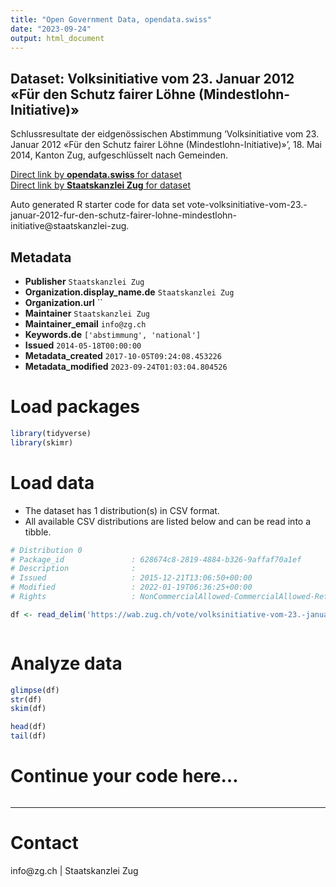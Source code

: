 ```yaml
---
title: "Open Government Data, opendata.swiss"
date: "2023-09-24"
output: html_document
---
```


## Dataset: Volksinitiative vom 23. Januar 2012 «Für den Schutz fairer Löhne (Mindestlohn-Initiative)»

Schlussresultate der eidgenössischen Abstimmung 'Volksinitiative vom 23. Januar 2012 «Für den Schutz fairer Löhne (Mindestlohn-Initiative)»', 18. Mai 2014, Kanton Zug, aufgeschlüsselt nach Gemeinden.

[Direct link by **opendata.swiss** for dataset](https://opendata.swiss/de/dataset/volksinitiative-vom-23-januar-2012-fur-den-schutz-fairer-lohne-mindestlohn-initiative)<br>
[Direct link by **Staatskanzlei Zug** for dataset](https://wab.zug.ch/vote/volksinitiative-vom-23.-januar-2012-fur-den-schutz-fairer-lohne-mindestlohn-initiative/data)

Auto generated R starter code for data set vote-volksinitiative-vom-23.-januar-2012-fur-den-schutz-fairer-lohne-mindestlohn-initiative@staatskanzlei-zug.

## Metadata

- **Publisher** `Staatskanzlei Zug`
- **Organization.display_name.de** `Staatskanzlei Zug`
- **Organization.url** ``
- **Maintainer** `Staatskanzlei Zug`
- **Maintainer_email** `info@zg.ch`
- **Keywords.de** `['abstimmung', 'national']`
- **Issued** `2014-05-18T00:00:00`
- **Metadata_created** `2017-10-05T09:24:08.453226`
- **Metadata_modified** `2023-09-24T01:03:04.804526`


# Load packages

```r

library(tidyverse)
library(skimr)

```

# Load data

-   The dataset has 1 distribution(s) in CSV format.
-   All available CSV distributions are listed below and can be read into a tibble.

```r

# Distribution 0
# Package_id               : 628674c8-2819-4884-b326-9affaf70a1ef
# Description              : 
# Issued                   : 2015-12-21T13:06:50+00:00
# Modified                 : 2022-01-19T06:36:25+00:00
# Rights                   : NonCommercialAllowed-CommercialAllowed-ReferenceRequired

df <- read_delim('https://wab.zug.ch/vote/volksinitiative-vom-23.-januar-2012-fur-den-schutz-fairer-lohne-mindestlohn-initiative/data-csv')



```

# Analyze data

```r

glimpse(df)
str(df)
skim(df)

head(df)
tail(df)

```

# Continue your code here...

```r

```

------------------------------------------------------------------------

# Contact

info@zg.ch | Staatskanzlei Zug
